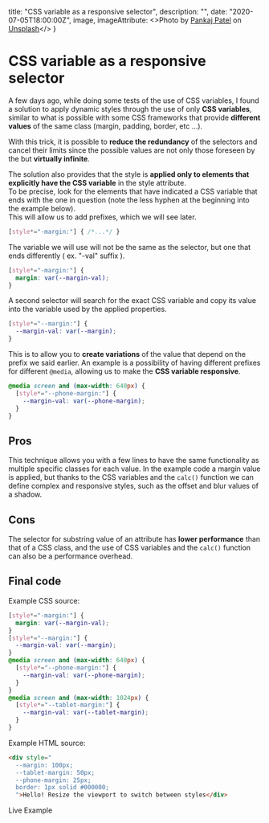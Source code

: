   title: "CSS variable as a responsive selector",
  description: "",
  date: "2020-07-05T18:00:00Z",
  image,
  imageAttribute: <>Photo by <a href="https://unsplash.com/@pankajpatel?utm_source=unsplash&amp;utm_medium=referral&amp;utm_content=creditCopyText">Pankaj Patel</a> on <a href="https://unsplash.com/s/photos/css?utm_source=unsplash&amp;utm_medium=referral&amp;utm_content=creditCopyText">Unsplash</a></>
}



# CSS variable as a responsive selector

A few days ago, while doing some tests of the use of CSS variables, I found a solution to apply dynamic styles through the use of only **CSS variables**, similar to what is possible with some CSS frameworks that provide **different values** ​​of the same class (margin, padding, border, etc ...).

With this trick, it is possible to **reduce the redundancy** of the selectors and cancel their limits since the possible values ​​are not only those foreseen by the but **virtually infinite**.

The solution also provides that the style is **applied only to elements that explicitly have the CSS variable** in the style attribute.  
To be precise, look for the elements that have indicated a CSS variable that ends with the one in question (note the less hyphen at the beginning into the example below).  
This will allow us to add prefixes, which we will see later.

```css
[style*="-margin:"] { /*...*/ }
```

The variable we will use will not be the same as the selector, but one that ends differently ( ex. "-val" suffix ).

```css
[style*="-margin:"] {
  margin: var(--margin-val);
}
```

A second selector will search for the exact CSS variable and copy its value into the variable used by the applied properties.

```css
[style*="--margin:"] {
  --margin-val: var(--margin);
}
```

This is to allow you to **create variations** of the value that depend on the prefix we said earlier.
An example is a possibility of having different prefixes for different `@media`, allowing us to make the **CSS variable responsive**.

```css
@media screen and (max-width: 640px) {
  [style*="--phone-margin:"] {
    --margin-val: var(--phone-margin);
  }
}
```


## Pros
This technique allows you with a few lines to have the same functionality as multiple specific classes for each value.
In the example code a margin value is applied, but thanks to the CSS variables and the `calc()` function we can define complex and responsive styles, such as the offset and blur values ​​of a shadow.

## Cons
The selector for substring value of an attribute has **lower performance** than that of a CSS class, and the use of CSS variables and the `calc()` function can also be a performance overhead.

## Final code

Example CSS source:
```css
[style*="-margin:"] {
  margin: var(--margin-val);
}
[style*="--margin:"] {
  --margin-val: var(--margin);
}
@media screen and (max-width: 640px) {
  [style*="--phone-margin:"] {
    --margin-val: var(--phone-margin);
  }
}
@media screen and (max-width: 1024px) {
  [style*="--tablet-margin:"] {
    --margin-val: var(--tablet-margin);
  }
}
```

Example HTML source:
```html
<div style="
  --margin: 100px;
  --tablet-margin: 50px;
  --phone-margin: 25px;
  border: 1px solid #000000;
  ">Hello! Resize the viewport to switch between styles</div>
```

<Link href="/001-example.html"><a>Live Example</a></Link>
